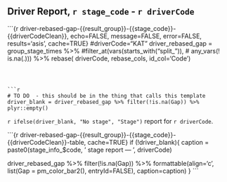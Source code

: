 ## Driver Report, `r stage_code`  - `r driverCode`

```{r driver-rebased-gap-{{result_group}}-{{stage_code}}-{{driverCodeClean}}, echo=FALSE, message=FALSE, error=FALSE, results='asis', cache=TRUE}
#driverCode="KAT"
driver_rebased_gap = group_stage_times %>%
                        #filter_at(vars(starts_with("split_")),
                        #          any_vars(! is.na(.))) %>% 
                          rebase( driverCode, rebase_cols,
                                  id_col='Code')

```



```r
# TO DO  - this should be in the thing that calls this template
driver_blank = driver_rebased_gap %>% filter(!is.na(Gap)) %>% plyr::empty()
```


`r ifelse(driver_blank, "No stage", "Stage")` report for `r driverCode`.

```{r driver-rebased-gap-{{result_group}}-{{stage_code}}-{{driverCodeClean}}-table, cache=TRUE}
if (!driver_blank){
  caption = paste0(stage_info_$code, ' stage report — ', driverCode)
  
  driver_rebased_gap %>%
    filter(!is.na(Gap)) %>%
    formattable(align='c',
                list(Gap = pm_color_bar2(),
                     entryId=FALSE), caption=caption)
}
```